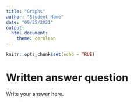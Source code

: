 ```yaml
---
title: "Graphs"
author: "Student Name"
date: "09/25/2021"
output: 
  html_document: 
    theme: cerulean
---
```



```r
knitr::opts_chunk$set(echo = TRUE)
```


# Written answer question

Write your answer here.
